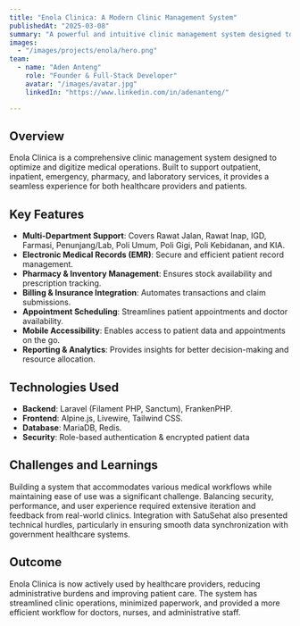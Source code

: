 ```yaml
---
title: "Enola Clinica: A Modern Clinic Management System"
publishedAt: "2025-03-08"
summary: "A powerful and intuitive clinic management system designed to streamline operations across various departments, ensuring efficiency for both healthcare providers and patients."
images:
  - "/images/projects/enola/hero.png"
team:
  - name: "Aden Anteng"
    role: "Founder & Full-Stack Developer"
    avatar: "/images/avatar.jpg"
    linkedIn: "https://www.linkedin.com/in/adenanteng/"

---
```


## Overview

Enola Clinica is a comprehensive clinic management system designed to optimize and digitize medical operations. Built to support outpatient, inpatient, emergency, pharmacy, and laboratory services, it provides a seamless experience for both healthcare providers and patients.

## Key Features

- **Multi-Department Support**: Covers Rawat Jalan, Rawat Inap, IGD, Farmasi, Penunjang/Lab, Poli Umum, Poli Gigi, Poli Kebidanan, and KIA.
- **Electronic Medical Records (EMR)**: Secure and efficient patient record management.
- **Pharmacy & Inventory Management**: Ensures stock availability and prescription tracking.
- **Billing & Insurance Integration**: Automates transactions and claim submissions.
- **Appointment Scheduling**: Streamlines patient appointments and doctor availability.
- **Mobile Accessibility**: Enables access to patient data and appointments on the go.
- **Reporting & Analytics**: Provides insights for better decision-making and resource allocation.

## Technologies Used

- **Backend**: Laravel (Filament PHP, Sanctum), FrankenPHP.
- **Frontend**: Alpine.js, Livewire, Tailwind CSS.
- **Database**: MariaDB, Redis.
- **Security**: Role-based authentication & encrypted patient data

## Challenges and Learnings

Building a system that accommodates various medical workflows while maintaining ease of use was a significant
challenge. Balancing security, performance, and user experience required extensive iteration and feedback from
real-world clinics. Integration with SatuSehat also presented technical hurdles, particularly in ensuring smooth data
synchronization with government healthcare systems.

## Outcome

Enola Clinica is now actively used by healthcare providers, reducing administrative burdens and improving patient care.
The system has streamlined clinic operations, minimized paperwork, and provided a more efficient workflow for doctors,
nurses, and administrative staff.